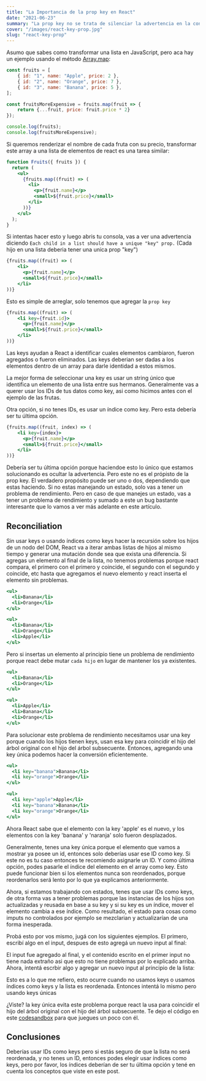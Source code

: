 ```yaml
---
title: "La Importancia de la prop key en React"
date: "2021-06-23"
summary: "La prop key no se trata de silenciar la advertencia en la consola cuando renderizas una lista. Se trata de entender a que se refiere la advertencia y que problemas de rendimiento o bugs puedes causar si no sabes bien que ocurre por debajo."
cover: "/images/react-key-prop.jpg"
slug: "react-key-prop"
---
```


Asumo que sabes como transformar una lista en JavaScript, pero aca hay un ejemplo usando el método [Array.map](https://developer.mozilla.org/en-US/docs/Web/JavaScript/Reference/Global_Objects/Array/map):

```jsx
const fruits = [
    { id: "1", name: "Apple", price: 2 },
    { id: "2", name: "Orange", price: 7 },
    { id: "3", name: "Banana", price: 5 },
];

const fruitsMoreExpensive = fruits.map(fruit => {
    return {...fruit, price: fruit.price * 2}
});

console.log(fruits);
console.log(fruitsMoreExpensive);
```

Si queremos renderizar el nombre de cada fruta con su precio, transformar este array a una lista de elementos de react es una tarea similar:

```jsx
function Fruits({ fruits }) {
  return (
    <ul>
      {fruits.map((fruit) => (
        <li>
          <p>{fruit.name}</p>
          <small>${fruit.price}</small>
        </li>
      ))}
    </ul>
  );
}
```

Si intentas hacer esto y luego abris tu consola, vas a ver una advertencia diciendo `Each child in a list should have a unique "key" prop.` (Cada hijo en una lista deberia tener una unica prop "key")

```jsx
{fruits.map((fruit) => (
	<li>
	  <p>{fruit.name}</p>
	  <small>${fruit.price}</small>
	</li>
))}
```

Esto es simple de arreglar, solo tenemos que agregar la `prop key`

```jsx
{fruits.map((fruit) => (
	<li key={fruit.id}>
	  <p>{fruit.name}</p>
	  <small>${fruit.price}</small>
	</li>
))}
```

Las keys ayudan a React a identificar cuales elementos cambiaron, fueron agregados o fueron eliminados. Las keys deberian ser dadas a los elementos dentro de un array para darle identidad a estos mismos.

La mejor forma de seleccionar una key es usar un string único que identifica un elemento de una lista entre sus hermanos. Generalmente vas a querer usar los IDs de tus datos como key, asi como hicimos antes con el ejemplo de las frutas. 

Otra opción, si no tenes IDs, es usar un índice como key. Pero esta debería ser tu última opción.

```jsx
{fruits.map((fruit, index) => (
	<li key={index}>
	  <p>{fruit.name}</p>
	  <small>${fruit.price}</small>
	</li>
))}
```

Debería ser tu última opción porque haciendoe esto lo único que estamos solucionando es ocultar la advertencia. Pero este no es el própisto de la prop key. El verdadero propósito puede ser uno o dos, dependiendo que estas haciendo. Si no estas manejando un estado, solo vas a tener un problema de rendimiento. Pero en caso de que manejes un estado, vas a tener un problema de rendimiento y sumado a este un bug bastante interesante que lo vamos a ver más adelante en este artículo.

## Reconciliation

Sin usar keys o usando índices como keys hacer la recursión sobre los hijos de un nodo del DOM, React va a iterar ambas listas de hijos al mismo tiempo y generar una mutación donde sea que exista una diferencia. Si agregas un elemento al final de la lista, no tenemos problemas porque react compara, el primero con el primero y coincide, el segundo con el segundo y coincide, etc hasta que agregamos el nuevo elemento y react inserta el elemento sin problemas.

```jsx
<ul>
  <li>Banana</li>
  <li>Orange</li>
</ul>

<ul>
  <li>Banana</li>
  <li>Orange</li>
  <li>Apple</li>
</ul>
```

Pero si insertas un elemento al principio tiene un problema de rendimiento porque react debe mutar `cada hijo` en lugar de mantener los ya existentes.

```jsx
<ul>
  <li>Banana</li>
  <li>Orange</li>
</ul>

<ul>
  <li>Apple</li>
  <li>Banana</li>
  <li>Orange</li>
</ul>
```

Para solucionar este problema de rendimiento necesitamos usar una key porque cuando los hijos tienen keys, usan esa key para coincidir el hijo del árbol original con el hijo del árbol subsecuente. Entonces, agregando una key única podemos hacer la conversión eficientemente.

```jsx
<ul>
  <li key="banana">Banana</li>
  <li key="orange">Orange</li>
</ul>

<ul>
  <li key="apple">Apple</li>
  <li key="banana">Banana</li>
  <li key="orange">Orange</li>
</ul>
```

Ahora React sabe que el elemento con la key 'apple' es el nuevo, y los elementos con la key 'banana' y 'naranja' solo fueron desplazados.

Generalmente, tenes una key única porque el elemento que vamos a mostrar ya posee un id, entonces solo deberías usar ese ID como key. Si este no es tu caso entonces te recomiendo asignarle un ID. Y como última opción, podes pasarle el índice del elemento en el array como key. Esto puede funcionar bien si los elementos nunca son reordenados, porque reordenarlos será lento por lo que ya explicamos anteriormente. 

Ahora, si estamos trabajando con estados, tenes que usar IDs como keys, de otra forma vas a tener problemas porque las instancias de los hijos son actualizadas y reusada en base a su key y si su key es un índice, mover el elemento cambia a ese índice. Como resultado, el estado para cosas como imputs no controlados por ejemplo se mezclarian y actualizarían de una forma inesperada.

Probá esto por vos mismo, jugá con los siguientes ejemplos. El primero, escribí algo en el input, despues de esto agregá un nuevo input al final:

<IndexKeyToTheEnd />

El input fue agregado al final, y el contenido escrito en el primer input no tiene nada extraño asi que esto no tiene problemas por lo explicado arriba. Ahora, intentá escrbir algo y agregar un nuevo input al principio de la lista:

<IndexKeyToStart />

Esto es a lo que me refiero, esto ocurre cuando no usamos keys o usamos índices como keys y la lista es reordenada. Entonces intentá lo mismo pero usando keys únicas

<IDKeyToStart />

¿Viste? la key única evita este problema porque react la usa para coincidir el hijo del árbol original con el hijo del árbol subsecuente. Te dejo el código en este [codesandbox](https://codesandbox.io/s/react-lists-and-keys-smxjk?file=/index.html) para que juegues un poco con él.

## Conclusiones

Deberías usar IDs como keys pero si estás seguro de que la lista no será reordenada, y no tenes un ID, entonces podes elegir usar índices como keys, pero por favor, los índices deberían de ser tu última opción y tené en cuenta los conceptos que viste en este post.